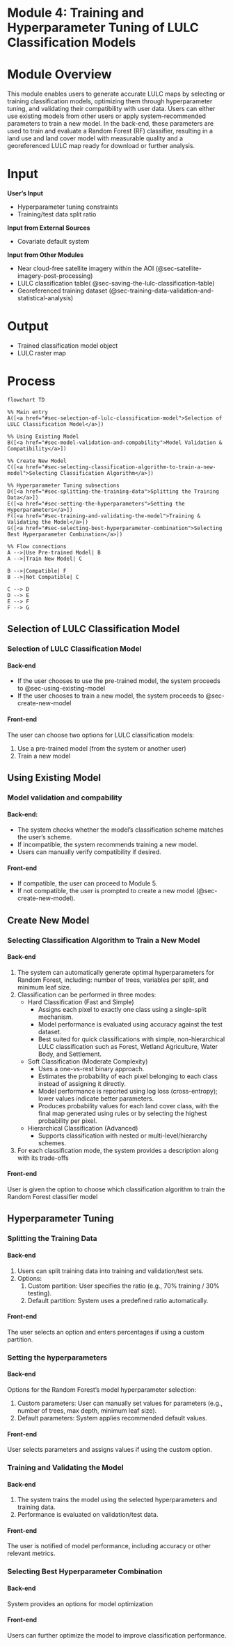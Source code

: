 # Module 4: Training and Hyperparameter Tuning of LULC Classification Models {#sec-module-4}

# Module Overview {.unnumbered}

This module enables users to generate accurate LULC maps by selecting or training classification models, optimizing them through hyperparameter tuning, and validating their compatibility with user data. Users can either use existing models from other users or apply system-recommended parameters to train a new model. In the back-end, these parameters are used to train and evaluate a Random Forest (RF) classifier, resulting in a land use and land cover model with measurable quality and a georeferenced LULC map ready for download or further analysis.

# Input {.unnumbered}

**User's Input**

-   Hyperparameter tuning constraints
-   Training/test data split ratio

**Input from External Sources**

-   Covariate default system

**Input from Other Modules**

-   Near cloud-free satellite imagery within the AOI (@sec-satellite-imagery-post-processing)
-   LULC classification table( @sec-saving-the-lulc-classification-table)
-   Georeferenced training dataset (@sec-training-data-validation-and-statistical-analysis)

# Output {.unnumbered}

-   Trained classification model object
-   LULC raster map

# Process {.unnumbered}

```mermaid
flowchart TD

%% Main entry
A([<a href="#sec-selection-of-lulc-classification-model">Selection of LULC Classification Model</a>])

%% Using Existing Model
B([<a href="#sec-model-validation-and-compability">Model Validation & Compatibility</a>])

%% Create New Model
C([<a href="#sec-selecting-classification-algorithm-to-train-a-new-model">Selecting Classification Algorithm</a>])

%% Hyperparameter Tuning subsections
D([<a href="#sec-splitting-the-training-data">Splitting the Training Data</a>])
E([<a href="#sec-setting-the-hyperparameters">Setting the Hyperparameters</a>])
F([<a href="#sec-training-and-validating-the-model">Training & Validating the Model</a>])
G([<a href="#sec-selecting-best-hyperparameter-combination">Selecting Best Hyperparameter Combination</a>])

%% Flow connections
A -->|Use Pre-trained Model| B
A -->|Train New Model| C

B -->|Compatible| F
B -->|Not Compatible| C

C --> D
D --> E
E --> F
F --> G
```


## Selection of LULC Classification Model

### Selection of LULC Classification Model {#sec-selection-of-lulc-classification-model}

#### Back-end

-   If the user chooses to use the pre-trained model, the system proceeds to @sec-using-existing-model
-   If the user chooses to train a new model, the system proceeds to @sec-create-new-model

#### Front-end

The user can choose two options for LULC classification models:

1.  Use a pre-trained model (from the system or another user)
2.  Train a new model

## Using Existing Model {#sec-using-existing-model}

### Model validation and compability {#sec-model-validation-and-compability}

#### Back-end:

-   The system checks whether the model’s classification scheme matches the user’s scheme.
-   If incompatible, the system recommends training a new model.
-   Users can manually verify compatibility if desired.

#### Front-end

-   If compatible, the user can proceed to Module 5.
-   If not compatible, the user is prompted to create a new model (@sec-create-new-model).

## Create New Model {#sec-create-new-model}

### Selecting Classification Algorithm to Train a New Model {#sec-selecting-classification-algorithm-to-train-a-new-model}

#### Back-end

1.  The system can automatically generate optimal hyperparameters for Random Forest, including: number of trees, variables per split, and minimum leaf size.
2.  Classification can be performed in three modes:
    -   Hard Classification (Fast and Simple)
        -   Assigns each pixel to exactly one class using a single-split mechanism.
        -   Model performance is evaluated using accuracy against the test dataset.
        -   Best suited for quick classifications with simple, non-hierarchical LULC classification such as Forest, Wetland Agriculture, Water Body, and Settlement.
    -   Soft Classification (Moderate Complexity)
        -   Uses a one-vs-rest binary approach.
        -   Estimates the probability of each pixel belonging to each class instead of assigning it directly.
        -   Model performance is reported using log loss (cross-entropy); lower values indicate better parameters.
        -   Produces probability values for each land cover class, with the final map generated using rules or by selecting the highest probability per pixel.
    -   Hierarchical Classification (Advanced)
        -   Supports classification with nested or multi-level/hierarchy schemes.
3.  For each classification mode, the system provides a description along with its trade-offs

#### Front-end

User is given the option to choose which classification algorithm to train the Random Forest classifier model

## Hyperparameter Tuning

### Splitting the Training Data {#sec-splitting-the-training-data}

#### Back-end

1.  Users can split training data into training and validation/test sets.
2.  Options:
    1.  Custom partition: User specifies the ratio (e.g., 70% training / 30% testing).
    2.  Default partition: System uses a predefined ratio automatically.

#### Front-end

The user selects an option and enters percentages if using a custom partition.

### Setting the hyperparameters {#sec-setting-the-hyperparameters}

#### Back-end

Options for the Random Forest’s model hyperparameter selection:

1.  Custom parameters: User can manually set values for parameters (e.g., number of trees, max depth, minimum leaf size).
2.  Default parameters: System applies recommended default values.

#### Front-end

User selects parameters and assigns values if using the custom option.

### Training and Validating the Model {#sec-training-and-validating-the-model}

#### Back-end

1.  The system trains the model using the selected hyperparameters and training data.
2.  Performance is evaluated on validation/test data.

#### Front-end

The user is notified of model performance, including accuracy or other relevant metrics.

### Selecting Best Hyperparameter Combination {#sec-selecting-best-hyperparameter-combination}

#### Back-end

System provides an options for model optimization

#### Front-end

Users can further optimize the model to improve classification performance.
